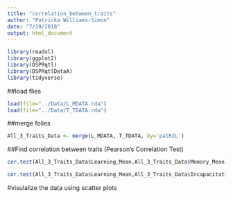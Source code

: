 ```yaml
---
title: "correlation_between_traits"
author: "Patricka Williams-Simon"
date: "7/19/2018"
output: html_document
---
```



```r
library(readxl)
library(ggplot2)
library(DSPRqtl)
library(DSPRqtlDataA)
library(tidyverse)
```

##load flies

```r
load(file="../Data/L_MDATA.rda")
load(file="../Data/T_TDATA.rda")

```

##merge folies 

```r
All_3_Traits_Data <- merge(L_MDATA, T_TDATA, by='patRIL')

```

##Find correlation between traits (Pearson's Correlation Test)

```r
cor.test(All_3_Traits_Data$Learning_Mean,All_3_Traits_Data$Memory_Mean)

cor.test(All_3_Traits_Data$Learning_Mean,All_3_Traits_Data$Incapacitation_Mean)

```

#visulalize the data using scatter plots

```r


```

